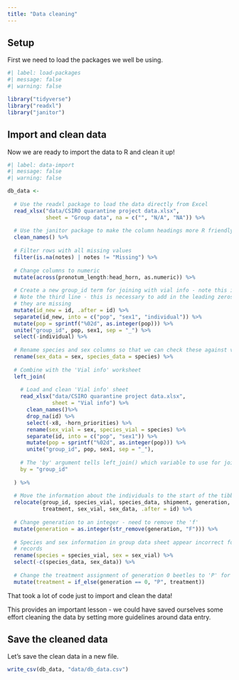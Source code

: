 ```yaml
---
title: "Data cleaning"
---
```


## Setup

First we need to load the packages we well be using.

```r
#| label: load-packages
#| message: false
#| warning: false

library("tidyverse")
library("readxl")
library("janitor")

```


## Import and clean data

Now we are ready to import the data to R and clean it up!

```r
#| label: data-import
#| message: false
#| warning: false

db_data <- 
  
  # Use the readxl package to load the data directly from Excel
  read_xlsx("data/CSIRO quarantine project data.xlsx", 
            sheet = "Group data", na = c("", "N/A", "NA")) %>%
  
  # Use the janitor package to make the column headings more R friendly
  clean_names() %>%
  
  # Filter rows with all missing values
  filter(is.na(notes) | notes != "Missing") %>%
  
  # Change columns to numeric
  mutate(across(pronotum_length:head_horn, as.numeric)) %>%
  
  # Create a new group_id term for joining with vial info - note this is hacky!
  # Note the third line - this is necessary to add in the leading zeros where
  # they are missing
  mutate(id_new = id, .after = id) %>%
  separate(id_new, into = c("pop", "sex1", "individual")) %>%
  mutate(pop = sprintf("%02d", as.integer(pop))) %>%
  unite("group_id", pop, sex1, sep = "_") %>%
  select(-individual) %>%
  
  # Rename species and sex columns so that we can check these against vial info
  rename(sex_data = sex, species_data = species) %>%
  
  # Combine with the 'Vial info' worksheet
  left_join(
    
    # Load and clean 'Vial info' sheet
    read_xlsx("data/CSIRO quarantine project data.xlsx", 
              sheet = "Vial info") %>%
      clean_names()%>%
      drop_na(id) %>%
      select(-x8, -horn_priorities) %>%
      rename(sex_vial = sex, species_vial = species) %>%
      separate(id, into = c("pop", "sex1")) %>%
      mutate(pop = sprintf("%02d", as.integer(pop))) %>%
      unite("group_id", pop, sex1, sep = "_"),
    
    # The 'by' argument tells left_join() which variable to use for joining
    by = "group_id"
    
  ) %>%
  
  # Move the information about the individuals to the start of the tibble
  relocate(group_id, species_vial, species_data, shipment, generation, 
           treatment, sex_vial, sex_data, .after = id) %>%
  
  # Change generation to an integer - need to remove the 'f'
  mutate(generation = as.integer(str_remove(generation, "F"))) %>%
  
  # Species and sex information in group data sheet appear incorrect for some
  # records
  rename(species = species_vial, sex = sex_vial) %>%
  select(-c(species_data, sex_data)) %>%
  
  # Change the treatment assignment of generation 0 beetles to 'P' for parental.
  mutate(treatment = if_else(generation == 0, "P", treatment))


```

That took a lot of code just to import and clean the data!

This provides an important lesson - we could have saved ourselves some effort cleaning the data by setting more guidelines around data entry.

## Save the cleaned data

Let's save the clean data in a new file.

```r

write_csv(db_data, "data/db_data.csv")

```


